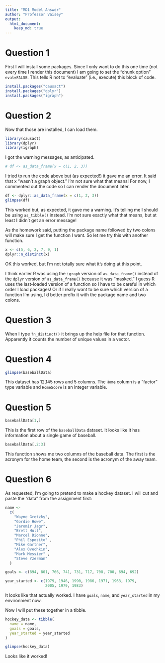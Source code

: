```yaml
---
title: "MD1 Model Answer"
author: "Professor Vaisey"
output: 
  html_document:
    keep_md: true
---
```


# Question 1

First I will install some packages. Since I only want to do this one time (not every time I render this document) I am going to set the "chunk option" `eval=FALSE`. This tells R not to "evaluate" (i.e., execute) this block of code.

```r
install.packages("causact")
install.packages("dplyr")
install.packages("igraph")
```

# Question 2

Now that those are installed, I can load them.

```r
library(causact)
library(dplyr)
library(igraph)
```

I got the warning messages, as anticipated.

```r
# df <- as_data_frame(x = c(1, 2, 3))
```

I tried to run the code above but (as expected!) it gave me an error. It said that x "wasn't a graph object." I'm not sure what that means! For now, I commented out the code so I can render the document later.

```r
df <- dplyr::as_data_frame(x = c(1, 2, 3))
glimpse(df)
```

This worked but, as expected, it gave me a warning. It's telling me I should be using `as_tibble()` instead. I'm not sure exactly what that means, but at least I didn't get an error message!

As the homework said, putting the package name followed by two colons will make sure I get the function I want. So let me try this with another function.

```r
x <- c(5, 6, 2, 7, 9, 1)
dplyr::n_distinct(x)
```

OK this worked, but I'm not totally sure what it's doing at this point.

I think earlier R was using the `igraph` version of `as_data_frame()` instead of the `dplyr` version of `as_data_frame()` because it was "masked." I guess R uses the last-loaded version of a function so I have to be careful in which order I load packages! Or if I really want to be sure which version of a function I'm using, I'd better prefix it with the package name and two colons.

# Question 3

When I type `?n_distinct()` it brings up the help file for that function. Apparently it counts the number of unique values in a vector.

# Question 4

```r
glimpse(baseballData)
```

This dataset has 12,145 rows and 5 columns. The `Home` column is a "factor" type variable and `HomeScore` is an integer variable.

# Question 5

```r
baseballData[1,]
```

This is the first row of the `baseballData` dataset. It looks like it has information about a single game of baseball.

```r
baseballData[,2:3]
```

This function shows me two columns of the baseball data. The first is the acronym for the home team, the second is the acronym of the away team.

# Question 6

As requested, I'm going to pretend to make a hockey dataset. I will cut and paste the "data" from the assignment first:

```r
name <-
  c(
    "Wayne Gretzky",
    "Gordie Howe",
    "Jaromir Jagr",
    "Brett Hull",
    "Marcel Dionne",
    "Phil Esposito" ,
    "Mike Gartner",
    "Alex Ovechkin",
    "Mark Messier" ,
    "Steve Yzerman"
  )

goals <- c(894, 801, 766, 741, 731, 717, 708, 700, 694, 692)

year_started <- c(1979, 1946, 1990, 1986, 1971, 1963, 1979,
                  2005, 1979, 1983)
```

It looks like that actually worked. I have `goals`, `name`, and `year_started` in my environment now.

Now I will put these together in a tibble.

```r
hockey_data <- tibble(
  name = name,
  goals = goals,
  year_started = year_started
)

glimpse(hockey_data)
```

Looks like it worked!
